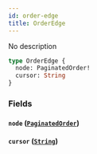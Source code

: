 ```yaml
---
id: order-edge
title: OrderEdge
---
```



No description

```graphql
type OrderEdge {
  node: PaginatedOrder!
  cursor: String
}
```


### Fields

#### `node` ([`PaginatedOrder`](/docs/testnet/graphql/objects/paginated-order))




#### `cursor` ([`String`](/docs/testnet/graphql/scalars/string))






